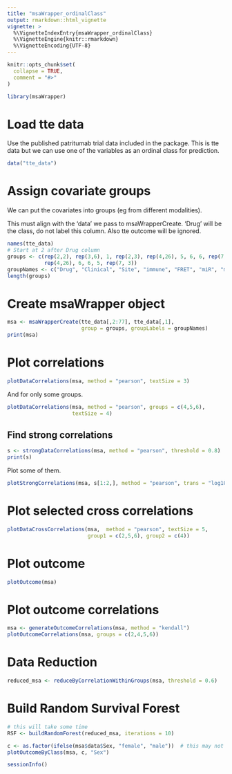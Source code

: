 ```yaml
---
title: "msaWrapper_ordinalClass"
output: rmarkdown::html_vignette
vignette: >
  %\VignetteIndexEntry{msaWrapper_ordinalClass}
  %\VignetteEngine{knitr::rmarkdown}
  %\VignetteEncoding{UTF-8}
---
```


```r
knitr::opts_chunk$set(
  collapse = TRUE,
  comment = "#>"
)
```

```r
library(msaWrapper)
```

# Load tte data

Use the published patritumab trial data included in the package. This is tte data but we can use one of the variables as an ordinal class for prediction.

```r
data("tte_data")
```

# Assign covariate groups

We can put the covariates into groups (eg from different modalities).

This must align with the 'data' we pass to msaWrapperCreate. 'Drug' will be the class, do not label this column. Also tte outcome will be ignored.

```r
names(tte_data)
# Start at 2 after Drug column
groups <- c(rep(2,2), rep(3,6), 1, rep(2,3), rep(4,26), 5, 6, 6, rep(7, 3),
            rep(4,26), 6, 6, 5, rep(7, 3))
groupNames <- c("Drug", "Clinical", "Site", "immune", "FRET", "miR", "missing")
length(groups)
```

# Create msaWrapper object

```r
msa <- msaWrapperCreate(tte_data[,2:77], tte_data[,1],
                        group = groups, groupLabels = groupNames)
print(msa)
```

# Plot correlations

```r
plotDataCorrelations(msa, method = "pearson", textSize = 3)
```

And for only some groups.

```r
plotDataCorrelations(msa, method = "pearson", groups = c(4,5,6),
                     textSize = 4)
```

## Find strong correlations

```r
s <- strongDataCorrelations(msa, method = "pearson", threshold = 0.8)
print(s)
```

Plot some of them.

```r
plotStrongCorrelations(msa, s[1:2,], method = "pearson", trans = "log10")
```

# Plot selected cross correlations

```r
plotDataCrossCorrelations(msa,  method = "pearson", textSize = 5,
                          group1 = c(2,5,6), group2 = c(4))
```

# Plot outcome

```r
plotOutcome(msa)
```

# Plot outcome correlations

```r
msa <- generateOutcomeCorrelations(msa, method = "kendall")
plotOutcomeCorrelations(msa, groups = c(2,4,5,6))
```

# Data Reduction

```r
reduced_msa <- reduceByCorrelationWithinGroups(msa, threshold = 0.6)
```

# Build Random Survival Forest

```r
# this will take some time
RSF <- buildRandomForest(reduced_msa, iterations = 10)
```

```r
c <- as.factor(ifelse(msa$data$Sex, "female", "male"))  # this may not be right way around.
plotOutcomeByClass(msa, c, "Sex")
```

```r
sessionInfo()
```
